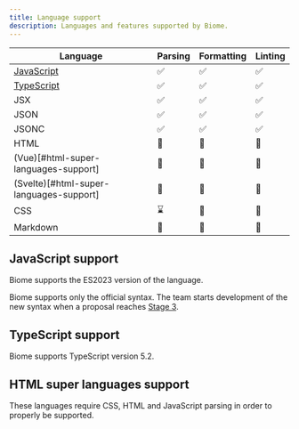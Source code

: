 ```yaml
---
title: Language support
description: Languages and features supported by Biome.
---
```


| Language                                | Parsing                                                 | Formatting                                              | Linting                                                 |
|-----------------------------------------|---------------------------------------------------------|---------------------------------------------------------|---------------------------------------------------------|
| [JavaScript](#javascript-support)       | <span aria-label="Supported" role="img">✅</span>        | <span aria-label="Supported" role="img">✅</span>        | <span aria-label="Supported" role="img">✅</span>        |
| [TypeScript](#typescript-support)       | <span aria-label="Supported" role="img">✅</span>        | <span aria-label="Supported" role="img">✅</span>        | <span aria-label="Supported" role="img">✅</span>        |
| JSX                                     | <span aria-label="Supported" role="img">✅</span>        | <span aria-label="Supported" role="img">✅</span>        | <span aria-label="Supported" role="img">✅</span>        |
| JSON                                    | <span aria-label="Supported" role="img">✅</span>        | <span aria-label="Supported" role="img">✅</span>        | <span aria-label="Supported" role="img">✅</span>        |
| JSONC                                   | <span aria-label="Supported" role="img">✅</span>        | <span aria-label="Supported" role="img">✅</span>        | <span aria-label="Supported" role="img">✅</span>        |
| HTML                                    | <span aria-label="Not in Progress" role="img">🚫</span> | <span aria-label="Not in Progress" role="img">🚫</span> | <span aria-label="Not in Progress" role="img">🚫</span> |
| (Vue)[#html-super-languages-support]    | <span aria-label="Not in Progress" role="img">🚫</span> | <span aria-label="Not in Progress" role="img">🚫</span> | <span aria-label="Not in Progress" role="img">🚫</span> |
| (Svelte)[#html-super-languages-support] | <span aria-label="Not in Progress" role="img">🚫</span> | <span aria-label="Not in Progress" role="img">🚫</span> | <span aria-label="Not in Progress" role="img">🚫</span> |
| CSS                                     | <span aria-label="In Progress" role="img">⌛️</span>     | <span aria-label="Not in Progress" role="img">🚫</span> | <span aria-label="Not in Progress" role="img">🚫</span> |
| Markdown                                | <span aria-label="Not in progress" role="img">🚫</span> | <span aria-label="Not in Progress" role="img">🚫</span> | <span aria-label="Not in Progress" role="img">🚫</span> |


## JavaScript support

Biome supports the ES2023 version of the language.

Biome supports only the official syntax. The team starts development of the new syntax when a proposal reaches
[Stage 3](https://github.com/tc39/proposals#stage-3).

## TypeScript support

Biome supports TypeScript version 5.2.

## HTML super languages support

These languages require CSS, HTML and JavaScript parsing in order to properly be supported.
